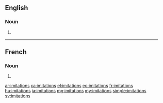 ==English==

===Noun===
{{head|en|noun plural form}}

# {{plural of|imitation|lang=en}}

----

==French==

===Noun===
{{head|fr|noun plural form|g=f}}

# {{plural of|imitation|lang=fr}}

[[ar:imitations]]
[[ca:imitations]]
[[el:imitations]]
[[eo:imitations]]
[[fr:imitations]]
[[hu:imitations]]
[[ja:imitations]]
[[mg:imitations]]
[[my:imitations]]
[[simple:imitations]]
[[sv:imitations]]